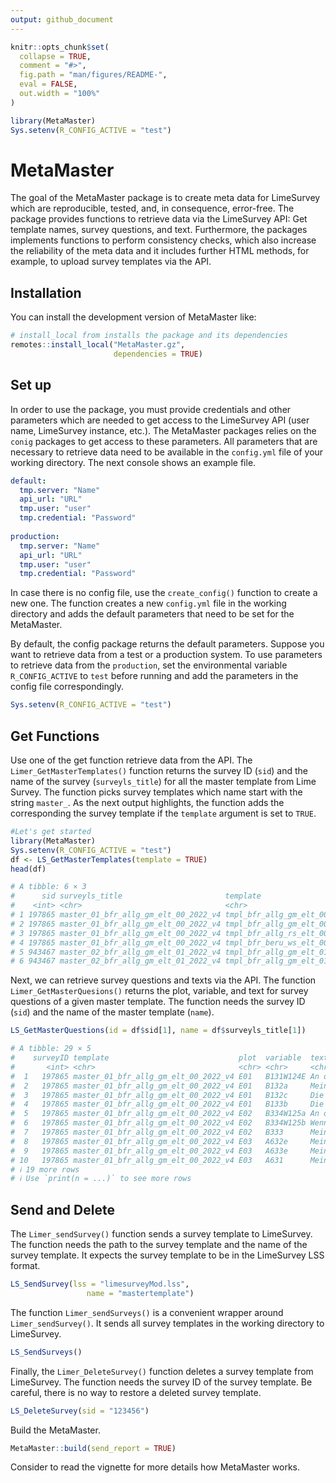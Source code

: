 ```yaml
---
output: github_document
---
```


<!-- README.md is generated from README.Rmd. Please edit that file -->

```r
knitr::opts_chunk$set(
  collapse = TRUE,
  comment = "#>",
  fig.path = "man/figures/README-",
  eval = FALSE,
  out.width = "100%"
)

library(MetaMaster)
Sys.setenv(R_CONFIG_ACTIVE = "test")

```

# MetaMaster

<!-- badges: start -->
<!-- badges: end -->

The goal of the MetaMaster package is to create meta data for LimeSurvey which are reproducible, tested, and, in consequence, error-free. The package provides functions to retrieve data via the LimeSurvey API: Get template names, survey questions, and text. Furthermore, the packages implements functions to perform consistency checks, which also increase the reliability of the meta data and it includes further HTML methods, for example, to upload survey templates via the API.


## Installation

You can install the development version of MetaMaster like:

``` r
# install_local from installs the package and its dependencies
remotes::install_local("MetaMaster.gz",
                       dependencies = TRUE)
```


## Set up

In order to use the package, you must provide credentials and other parameters which are needed to get access to the LimeSurvey API (user name, LimeSurvey instance, etc.). The MetaMaster packages relies on the `conig` packages to get access to these parameters. All parameters that are necessary to retrieve data need to be available in the `config.yml` file of your working directory. The next console shows an example file.

``` yaml
default:
  tmp.server: "Name"
  api_url: "URL"
  tmp.user: "user"
  tmp.credential: "Password"
  
production:
  tmp.server: "Name"
  api_url: "URL"
  tmp.user: "user"
  tmp.credential: "Password"
```

In case there is no config file, use the `create_config()` function to create a new one. The function creates a new `config.yml` file in the working directory and adds the default parameters that need to be set for the MetaMaster.

By default, the config package returns the default parameters. Suppose you want to retrieve data from a test or a production system. To use parameters to retrieve data from the `production`, set the environmental variable `R_CONFIG_ACTIVE` to `test` before running and add the parameters in the config file correspondingly.

```r
Sys.setenv(R_CONFIG_ACTIVE = "test")
```

## Get Functions


Use one of the get function retrieve data from the API. The `Limer_GetMasterTemplates()` function returns the survey ID (`sid`) and the name of the survey (`surveyls_title`) for all the master template from Lime Survey. The function picks survey templates which name start with the string `master_`. As the next output highlights, the function adds the corresponding the survey template if the `template` argument is set to `TRUE`. 

```r
#Let's get started
library(MetaMaster)
Sys.setenv(R_CONFIG_ACTIVE = "test")
df <- LS_GetMasterTemplates(template = TRUE)
head(df)

# A tibble: 6 × 3
#      sid surveyls_title                       template                       
#    <int> <chr>                                <chr>                          
# 1 197865 master_01_bfr_allg_gm_elt_00_2022_v4 tmpl_bfr_allg_gm_elt_00_2022_p1
# 2 197865 master_01_bfr_allg_gm_elt_00_2022_v4 tmpl_bfr_allg_gm_elt_00_2022_p3
# 3 197865 master_01_bfr_allg_gm_elt_00_2022_v4 tmpl_bfr_allg_rs_elt_00_2022_p1
# 4 197865 master_01_bfr_allg_gm_elt_00_2022_v4 tmpl_bfr_beru_ws_elt_00_2022_p1
# 5 943467 master_02_bfr_allg_gm_elt_01_2022_v4 tmpl_bfr_allg_gm_elt_01_2022_p2
# 6 943467 master_02_bfr_allg_gm_elt_01_2022_v4 tmpl_bfr_allg_gm_elt_01_2022_p4
```




Next, we can retrieve survey questions and texts via the API. The function `Limer_GetMasterQuesions()` returns the plot, variable, and text for survey questions of a given master template. The function needs the survey ID (`sid`) and the name of the master template (`name`).


```r
LS_GetMasterQuestions(id = df$sid[1], name = df$surveyls_title[1])

# A tibble: 29 × 5
#    surveyID template                             plot  variable  text                   
#       <int> <chr>                                <chr> <chr>     <chr>                  
#  1   197865 master_01_bfr_allg_gm_elt_00_2022_v4 E01   B131W124E An dieser Schule herrs…
#  2   197865 master_01_bfr_allg_gm_elt_00_2022_v4 E01   B132a     Mein Sohn/meine Tochte…
#  3   197865 master_01_bfr_allg_gm_elt_00_2022_v4 E01   B132c     Die Räume der Schule b…
#  4   197865 master_01_bfr_allg_gm_elt_00_2022_v4 E01   B133b     Die Schule ist ein sic…
#  5   197865 master_01_bfr_allg_gm_elt_00_2022_v4 E02   B334W125a An dieser Schule wird …
#  6   197865 master_01_bfr_allg_gm_elt_00_2022_v4 E02   B334W125b Wenn es Konflikte gibt…
#  7   197865 master_01_bfr_allg_gm_elt_00_2022_v4 E02   B333      Mein Sohn/meine Tochte…
#  8   197865 master_01_bfr_allg_gm_elt_00_2022_v4 E03   A632e     Mein Sohn/meine Tochte…
#  9   197865 master_01_bfr_allg_gm_elt_00_2022_v4 E03   A633e     Mein Sohn/meine Tochte…
# 10   197865 master_01_bfr_allg_gm_elt_00_2022_v4 E03   A631      Mein Sohn/meine Tochte…
# ℹ 19 more rows
# ℹ Use `print(n = ...)` to see more rows
```


## Send and Delete

The `Limer_sendSurvey()` function sends a survey template to LimeSurvey. The function needs the path to the survey template and the name of the survey template. It expects the survey template to be in the LimeSurvey LSS format.

```r
LS_SendSurvey(lss = "limesurveyMod.lss",
                 name = "mastertemplate")
```


The function `Limer_sendSurveys()` is a convenient wrapper around `Limer_sendSurvey()`. It sends all survey templates in the working directory to LimeSurvey.


```r
LS_SendSurveys()
```

Finally, the `Limer_DeleteSurvey()` function deletes a survey template from LimeSurvey. The function needs the survey ID of the survey template. Be careful, there is no way to restore a deleted survey template.

```r
LS_DeleteSurvey(sid = "123456")
```


Build the MetaMaster.

```r
MetaMaster::build(send_report = TRUE)
```




Consider to read the vignette for more details how MetaMaster works.









